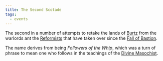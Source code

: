 ```yaml
---
title: The Second Scotade
tags:
  - events
---
```



<Stub />

The second in a number of attempts to retake the lands of [Burtz](../locations/burtz.mdx) from the warlords ant the [Reformists](../religions/divine-masochism/reformist/index.mdx) that have taken over since the [Fall of Bastion](./fall-of-bastion.mdx).

The name derives from being *Followers of the Whip*, which was a turn of phrase to mean one who follows in the teachings of the [Divine Masochist](../characters/divine-masochist.mdx).